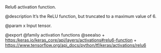 Relu6 activation function.

@description
It's the ReLU function, but truncated to a maximum value of 6.

@param x Input tensor.

@export
@family activation functions
@seealso
+ <https:/keras.io/keras_core/api/layers/activations#relu6-function>
+ <https://www.tensorflow.org/api_docs/python/tf/keras/activations/relu6>
